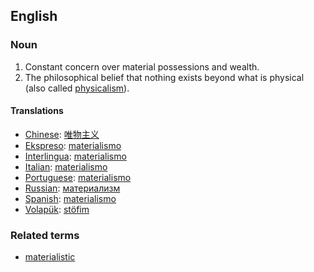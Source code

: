 == English ==
=== Noun ===
#Constant concern over material possessions and wealth. 
#The philosophical belief that nothing exists beyond what is physical (also called [[physicalism]]). 

====Translations====
*[[Chinese]]: [[唯物主义]]
*[[Ekspreso]]: [[materialismo]]
*[[Interlingua]]: [[materialismo]]
*[[Italian]]: [[materialismo]]
*[[Portuguese]]: [[materialismo]]
*[[Russian]]: [[материализм]]
*[[Spanish]]: [[materialismo]]
*[[Volapük]]: [[stöfim]]

=== Related terms ===
*[[materialistic]]